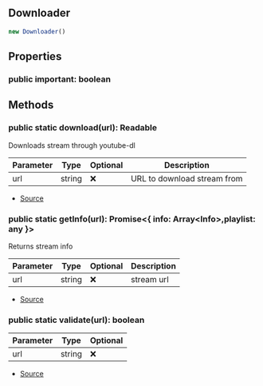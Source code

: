 ## Downloader


```typescript
new Downloader()
```


## Properties
### public important: boolean


## Methods
### public static download(url): Readable
Downloads stream through youtube-dl



| Parameter | Type | Optional | Description |
| ----------- | ----------- | ----------- | ----------- |
| url | string | ❌ | URL to download stream from |


- [Source](https://github.com/Androz2091/discord-player/blob/5a3437b/packages/downloader/src/Downloader.ts#L24)
### public static getInfo(url): Promise\<\{ info: Array\<Info>,playlist: any }>
Returns stream info



| Parameter | Type | Optional | Description |
| ----------- | ----------- | ----------- | ----------- |
| url | string | ❌ | stream url |


- [Source](https://github.com/Androz2091/discord-player/blob/5a3437b/packages/downloader/src/Downloader.ts#L49)
### public static validate(url): boolean
| Parameter | Type | Optional |
| ----------- | ----------- | ----------- |
| url | string | ❌ |


- [Source](https://github.com/Androz2091/discord-player/blob/5a3437b/packages/downloader/src/Downloader.ts#L83)